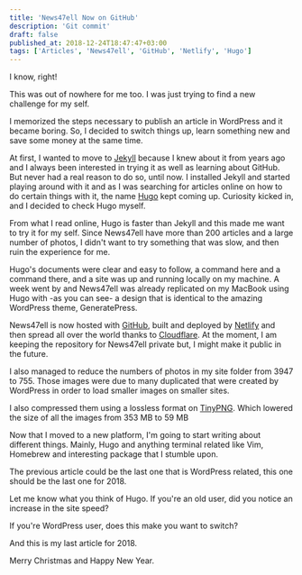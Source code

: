 ```yaml
---
title: 'News47ell Now on GitHub'
description: 'Git commit'
draft: false
published_at: 2018-12-24T18:47:47+03:00
tags: ['Articles', 'News47ell', 'GitHub', 'Netlify', 'Hugo']
---
```


I know, right!

This was out of nowhere for me too. I was just trying to find a new challenge for my self.

I memorized the steps necessary to publish an article in WordPress and it became boring. So, I decided to switch things up, learn something new and save some money at the same time.

At first, I wanted to move to [Jekyll](https://jekyllrb.com) because I knew about it from years ago and I always been interested in trying it as well as learning about GitHub. But never had a real reason to do so, until now.
I installed Jekyll and started playing around with it and as I was searching for articles online on how to do certain things with it, the name [Hugo](https://gohugo.io) kept coming up.
Curiosity kicked in, and I decided to check Hugo myself.

From what I read online, Hugo is faster than Jekyll and this made me want to try it for my self. Since News47ell have more than 200 articles and a large number of photos, I didn't want to try something that was slow, and then ruin the experience for me.

Hugo's documents were clear and easy to follow, a command here and a command there, and a site was up and running locally on my machine. A week went by and News47ell was already replicated on my MacBook using Hugo with -as you can see- a design that is identical to the amazing WordPress theme, GeneratePress.

News47ell is now hosted with [GitHub](http://github.com), built and deployed by [Netlify](https://netlify.com) and then spread all over the world thanks to [Cloudflare](http://cloudflare.com/).
At the moment, I am keeping the repository for News47ell private but, I might make it public in the future.

I also managed to reduce the numbers of photos in my site folder from 3947 to 755. Those images were due to many duplicated that were created by WordPress in order to load smaller images on smaller sites.

I also compressed them using a lossless format on [TinyPNG](https://tinypng.com/). Which lowered the size of all the images from 353 MB to 59 MB

Now that I moved to a new platform, I'm going to start writing about different things. Mainly, Hugo and anything terminal related like Vim, Homebrew and interesting package that I stumble upon.

The previous article could be the last one that is WordPress related, this one should be the last one for 2018.

Let me know what you think of Hugo. If you're an old user, did you notice an increase in the site speed?

If you're WordPress user, does this make you want to switch?

And this is my last article for 2018.

Merry Christmas and Happy New Year.
